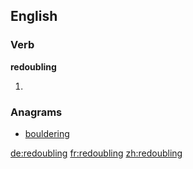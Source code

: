 ==English==

===Verb===
'''redoubling'''

# {{present participle of|redouble}}

===Anagrams===
* [[bouldering#English|bouldering]]

[[de:redoubling]]
[[fr:redoubling]]
[[zh:redoubling]]